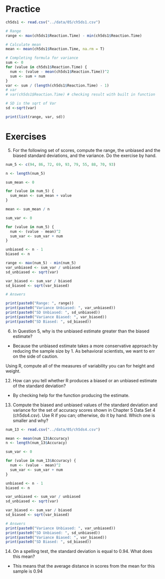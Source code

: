 # Practice

```r

ch5ds1 <- read.csv("../data/05/ch5ds1.csv")

# Range
range <- max(ch5ds1$Reaction.Time) - min(ch5ds1$Reaction.Time)

# Calculate mean
mean <- mean(ch5ds1$Reaction.Time, na.rm = T)

# Completing formula for variance 
sum <- 0
for (value in ch5ds1$Reaction.Time) {
  num <- (value - mean(ch5ds1$Reaction.Time))^2
  sum <- sum + num 
}
var <- sum / (length(ch5ds1$Reaction.Time) - 1)
# var
# var(ch5ds1$Reaction.Time) # checking result with built in function

# SD is the sqrt of Var
sd <-sqrt(var)

print(list(range, var, sd))
```


# Exercises 

5. For the following set of scores, compute the range, the unbiased and the biased standard deviations, and the variance. Do the exercise by hand.

```r

num_5 <- c(94, 86, 72, 69, 93, 79, 55, 88, 70, 93)

n <- length(num_5)

sum_mean <- 0

for (value in num_5) {
  sum_mean <- sum_mean + value
}

mean <- sum_mean / n

sum_var <- 0

for (value in num_5) {
  num <- (value - mean)^2
  sum_var <- sum_var + num
}

unbiased <- n - 1
biased <- n 

range <- max(num_5) - min(num_5)
var_unbiased <- sum_var / unbiased
sd_unbiased <- sqrt(var)

var_biased <- sum_var / biased
sd_biased <- sqrt(var_biased)

# Answers

print(paste0("Range: ", range))
print(paste0("Variance Unbiased: ", var_unbiased))
print(paste0("SD Unbiased: ", sd_unbiased))
print(paste0("Variance Biased: ", var_biased))
print(paste0("SD Biased: ", sd_biased))
```
6. In Question 5, why is the unbiased estimate greater than the biased estimate?

- Because the unbiased estimate takes a more conservative approach by reducing the sample size by 1. As behavioral scientists, we want to err on the side of caution. 

Using R, compute all of the measures of variability you can for height and weight.

12. How can you tell whether R produces a biased or an unbiased estimate of the standard deviation?

- By checking help for the function producing the estimate.

13. Compute the biased and unbiased values of the standard deviation and variance for the set of accuracy scores shown in Chapter 5 Data Set 4 (ch5ds4.csv). Use R if you can; otherwise, do it by hand. Which one is smaller and why?

```r

num_13 <- read.csv("../data/05/ch5ds4.csv")

mean <- mean(num_13$Accuracy)
n <- length(num_13$Accuracy)

sum_var <- 0

for (value in num_13$Accuracy) {
  num <- (value - mean)^2
  sum_var <- sum_var + num
}

unbiased <- n - 1
biased <- n 

var_unbiased <- sum_var / unbiased
sd_unbiased <- sqrt(var)

var_biased <- sum_var / biased
sd_biased <- sqrt(var_biased)

# Answers
print(paste0("Variance Unbiased: ", var_unbiased))
print(paste0("SD Unbiased: ", sd_unbiased))
print(paste0("Variance Biased: ", var_biased))
print(paste0("SD Biased: ", sd_biased))
```


14. On a spelling test, the standard deviation is equal to 0.94. What does this mean?

- This means that the average distance in scores from the mean for this sample is 0.94
